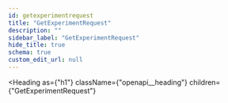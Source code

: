 ```yaml
---
id: getexperimentrequest
title: "GetExperimentRequest"
description: ""
sidebar_label: "GetExperimentRequest"
hide_title: true
schema: true
custom_edit_url: null
---
```



<Heading
  as={"h1"}
  className={"openapi__heading"}
  children={"GetExperimentRequest"}
>
</Heading>





<ul>
  <SchemaItem
    collapsible={false}
    name={"id"}
    required={true}
    schemaName={"string"}
    qualifierMessage={undefined}
    schema={{"type":"string"}}
  >
    
  </SchemaItem>
</ul>
            